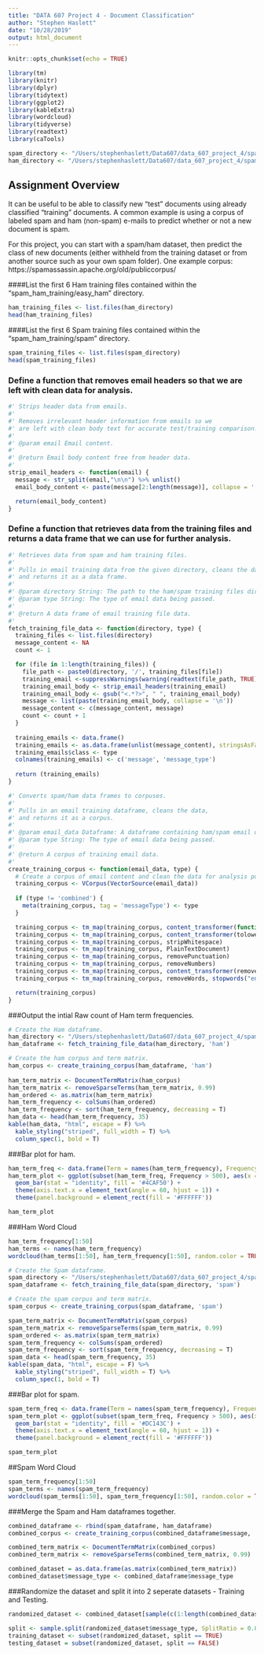```yaml
---
title: "DATA 607 Project 4 - Document Classification"
author: "Stephen Haslett"
date: "10/28/2019"
output: html_document
---
```


```r
knitr::opts_chunk$set(echo = TRUE)
```

```r
library(tm)
library(knitr)
library(dplyr)
library(tidytext)
library(ggplot2)
library(kableExtra)
library(wordcloud)
library(tidyverse)
library(readtext)
library(caTools)

spam_directory <- "/Users/stephenhaslett/Data607/data_607_project_4/spam_ham_training/spam"
ham_directory <- "/Users/stephenhaslett/Data607/data_607_project_4/spam_ham_training/easy_ham"
```

## Assignment Overview
It can be useful to be able to classify new "test" documents using already classified "training" documents.  A common example is using a corpus of labeled spam and ham (non-spam) e-mails to predict whether or not a new document is spam.

For this project, you can start with a spam/ham dataset, then predict the class of new documents (either withheld from the training dataset or from another source such as your own spam folder). One example corpus: https://spamassassin.apache.org/old/publiccorpus/

####List the first 6 Ham training files contained within the "spam_ham_training/easy_ham" directory.

```r
ham_training_files <- list.files(ham_directory)
head(ham_training_files)
```


####List the first 6 Spam training files contained within the "spam_ham_training/spam" directory.

```r
spam_training_files <- list.files(spam_directory)
head(spam_training_files)
```

### Define a function that removes email headers so that we are left with clean data for analysis.
```r
#' Strips header data from emails.
#'
#' Removes irrelevant header information from emails so we
#' are left with clean body text for accurate test/training comparison.
#'
#' @param email Email content.
#'
#' @return Email body content free from header data.
#'
strip_email_headers <- function(email) {
  message <- str_split(email,"\n\n") %>% unlist()
  email_body_content <- paste(message[2:length(message)], collapse = ' ')

  return(email_body_content)
}
```

### Define a function that retrieves data from the training files and returns a data frame that we can use for further analysis.
```r
#' Retrieves data from spam and ham training files.
#'
#' Pulls in email training data from the given directory, cleans the data for analysis,
#' and returns it as a data frame.
#'
#' @param directory String: The path to the ham/spam training files directory.
#' @param type String: The type of email data being passed.
#'
#' @return A data frame of email training file data.
#'
fetch_training_file_data <- function(directory, type) {
  training_files <- list.files(directory)
  message_content <- NA
  count <- 1

  for (file in 1:length(training_files)) {
    file_path <- paste0(directory, '/', training_files[file])
    training_email <-suppressWarnings(warning(readtext(file_path, TRUE)))
    training_email_body <- strip_email_headers(training_email)
    training_email_body <- gsub("<.*?>", " ", training_email_body)
    message <- list(paste(training_email_body, collapse = '\n'))
    message_content <- c(message_content, message)
    count <- count + 1
  }
  
  training_emails <- data.frame()
  training_emails <- as.data.frame(unlist(message_content), stringsAsFactors = FALSE)
  training_emails$class <- type
  colnames(training_emails) <- c('message', 'message_type')
 
  return (training_emails)
}
```


```r
#' Converts spam/ham data frames to corpuses.
#'
#' Pulls in an email training dataframe, cleans the data,
#' and returns it as a corpus.
#'
#' @param email_data Dataframe: A dataframe containing ham/spam email data.
#' @param type String: The type of email data being passed.
#'
#' @return A corpus of training email data.
#'
create_training_corpus <- function(email_data, type) {
  # Create a corpus of email content and clean the data for analysis purposes.
  training_corpus <- VCorpus(VectorSource(email_data))
  
  if (type != 'combined') {
    meta(training_corpus, tag = 'messageType') <- type
  }

  training_corpus <- tm_map(training_corpus, content_transformer(function(x) iconv(x, "UTF-8", "ASCII")))
  training_corpus <- tm_map(training_corpus, content_transformer(tolower))
  training_corpus <- tm_map(training_corpus, stripWhitespace)
  training_corpus <- tm_map(training_corpus, PlainTextDocument)
  training_corpus <- tm_map(training_corpus, removePunctuation)
  training_corpus <- tm_map(training_corpus, removeNumbers)
  training_corpus <- tm_map(training_corpus, content_transformer(removeWords), stopwords("english"))   
  training_corpus <- tm_map(training_corpus, removeWords, stopwords("english")) 

  return(training_corpus)
}
```


###Output the intial Raw count of Ham term frequencies.
```r
# Create the Ham dataframe.
ham_directory <- "/Users/stephenhaslett/Data607/data_607_project_4/spam_ham_training/easy_ham"
ham_dataframe <- fetch_training_file_data(ham_directory, 'ham')

# Create the ham corpus and term matrix.
ham_corpus <- create_training_corpus(ham_dataframe, 'ham')
  
ham_term_matrix <- DocumentTermMatrix(ham_corpus)
ham_term_matrix <- removeSparseTerms(ham_term_matrix, 0.99)
ham_ordered <- as.matrix(ham_term_matrix)
ham_term_frequency <- colSums(ham_ordered)
ham_term_frequency <- sort(ham_term_frequency, decreasing = T)
ham_data <- head(ham_term_frequency, 35)
kable(ham_data, "html", escape = F) %>%
  kable_styling("striped", full_width = T) %>%
  column_spec(1, bold = T)
```


###Bar plot for ham.
```r
ham_term_freq <- data.frame(Term = names(ham_term_frequency), Frequency = ham_term_frequency)
ham_term_plot <- ggplot(subset(ham_term_freq, Frequency > 500), aes(x = reorder(Term, - Frequency), y = Frequency)) +
  geom_bar(stat = "identity", fill = '#4CAF50') +
  theme(axis.text.x = element_text(angle = 60, hjust = 1)) + 
  theme(panel.background = element_rect(fill = '#FFFFFF'))

ham_term_plot
```

###Ham Word Cloud
```r
ham_term_frequency[1:50]
ham_terms <- names(ham_term_frequency)
wordcloud(ham_terms[1:50], ham_term_frequency[1:50], random.color = TRUE, colors = palette())
```


```r
# Create the Spam dataframe.
spam_directory <- "/Users/stephenhaslett/Data607/data_607_project_4/spam_ham_training/spam"
spam_dataframe <- fetch_training_file_data(spam_directory, 'spam')

# Create the spam corpus and term matrix.
spam_corpus <- create_training_corpus(spam_dataframe, 'spam')

spam_term_matrix <- DocumentTermMatrix(spam_corpus)
spam_term_matrix <- removeSparseTerms(spam_term_matrix, 0.99)
spam_ordered <- as.matrix(spam_term_matrix)
spam_term_frequency <- colSums(spam_ordered)
spam_term_frequency <- sort(spam_term_frequency, decreasing = T)
spam_data <- head(spam_term_frequency, 35)
kable(spam_data, "html", escape = F) %>%
  kable_styling("striped", full_width = T) %>%
  column_spec(1, bold = T)
```

###Bar plot for spam.
```r
spam_term_freq <- data.frame(Term = names(spam_term_frequency), Frequency = spam_term_frequency)
spam_term_plot <- ggplot(subset(spam_term_freq, Frequency > 500), aes(x = reorder(Term, - Frequency), y = Frequency)) +
  geom_bar(stat = "identity", fill = '#DC143C') +
  theme(axis.text.x = element_text(angle = 60, hjust = 1)) + 
  theme(panel.background = element_rect(fill = '#FFFFFF'))

spam_term_plot
```


##Spam Word Cloud
```r
spam_term_frequency[1:50]
spam_terms <- names(spam_term_frequency)
wordcloud(spam_terms[1:50], spam_term_frequency[1:50], random.color = TRUE, colors = palette())
```

###Merge the Spam and Ham dataframes together.
```r
combined_dataframe <- rbind(spam_dataframe, ham_dataframe)
combined_corpus <- create_training_corpus(combined_dataframe$message, 'combined') 

combined_term_matrix <- DocumentTermMatrix(combined_corpus)
combined_term_matrix <- removeSparseTerms(combined_term_matrix, 0.99)

combined_dataset = as.data.frame(as.matrix(combined_term_matrix))
combined_dataset$message_type <- combined_dataframe$message_type
```

###Randomize the dataset and split it into 2 seperate datasets - Training and Testing.
```r
randomized_dataset <- combined_dataset[sample(c(1:length(combined_dataset)))]

split <- sample.split(randomized_dataset$message_type, SplitRatio = 0.8)
training_dataset <- subset(randomized_dataset, split == TRUE)
testing_dataset = subset(randomized_dataset, split == FALSE)
```

